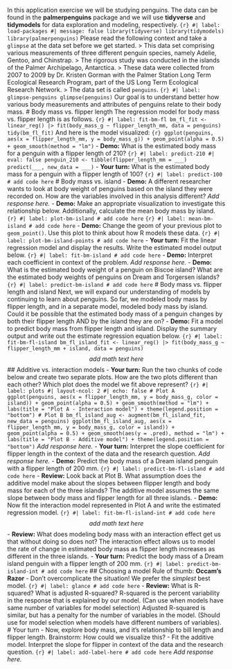 In this application exercise we will be studying penguins. The data can be found in the **palmerpenguins** package and we will use **tidyverse** and **tidymodels** for data exploration and modeling, respectively. ```{r} #| label: load-packages #| message: false library(tidyverse) library(tidymodels) library(palmerpenguins) ``` Please read the following context and take a `glimpse` at the data set before we get started. > This data set comprising various measurements of three different penguin species, namely Adelie, Gentoo, and Chinstrap. > The rigorous study was conducted in the islands of the Palmer Archipelago, Antarctica. > These data were collected from 2007 to 2009 by Dr. Kristen Gorman with the Palmer Station Long Term Ecological Research Program, part of the US Long Term Ecological Research Network. > The data set is called `penguins`. ```{r} #| label: glimpse-penguins glimpse(penguins) ``` Our goal is to understand better how various body measurements and attributes of penguins relate to their body mass. # Body mass vs. flipper length The regression model for body mass vs. flipper length is as follows. ```{r} #| label: fit-bm-fl bm_fl_fit <- linear_reg() |> fit(body_mass_g ~ flipper_length_mm, data = penguins) tidy(bm_fl_fit) ``` And here is the model visualized: ```{r} ggplot(penguins, aes(x = flipper_length_mm, y = body_mass_g)) + geom_point(alpha = 0.5) + geom_smooth(method = "lm") ``` - **Demo:** What is the estimated body mass for a penguin with a flipper length of 210? ```{r} #| label: predict-210 #| eval: false penguin_210 <- tibble(flipper_length_mm = ___) predict(___, new_data = ___) ``` - **Your turn:** What is the estimated body mass for a penguin with a flipper length of 100? ```{r} #| label: predict-100 # add code here ``` # Body mass vs. island - **Demo:** A different researcher wants to look at body weight of penguins based on the island they were recorded on. How are the variables involved in this analysis different? *Add response here.* - **Demo:** Make an appropriate visualization to investigate this relationship below. Additionally, calculate the mean body mass by island. ```{r} #| label: plot-bm-island # add code here ``` ```{r} #| label: mean-bm-island # add code here ``` - **Demo:** Change the geom of your previous plot to `geom_point()`. Use this plot to think about how R models these data. ```{r} #| label: plot-bm-island-points # add code here ``` - **Your turn:** Fit the linear regression model and display the results. Write the estimated model output below. ```{r} #| label: fit-bm-island # add code here ``` - **Demo:** Interpret each coefficient in context of the problem. *Add response here.* - **Demo:** What is the estimated body weight of a penguin on Biscoe island? What are the estimated body weights of penguins on Dream and Torgersen islands? ```{r} #| label: predict-bm-island # add code here ``` # Body mass vs. flipper length and island Next, we will expand our understanding of models by continuing to learn about penguins. So far, we modeled body mass by flipper length, and in a separate model, modeled body mass by island. Could it be possible that the estimated body mass of a penguin changes by both their flipper length AND by the island they are on? - **Demo:** Fit a model to predict body mass from flipper length and island. Display the summary output and write out the estimate regression equation below. ```{r} #| label: fit-bm-fl-island bm_fl_island_fit <- linear_reg() |> fit(body_mass_g ~ flipper_length_mm + island, data = penguins) ``` $$ add~math~text~here $$ ## Additive vs. interaction models - **Your turn:** Run the two chunks of code below and create two separate plots. How are the two plots different than each other? Which plot does the model we fit above represent? ```{r} #| label: plots #| layout-ncol: 2 #| echo: false # Plot A ggplot(penguins, aes(x = flipper_length_mm, y = body_mass_g, color = island)) + geom_point(alpha = 0.5) + geom_smooth(method = "lm") + labs(title = "Plot A - Interaction model") + theme(legend.position = "bottom") # Plot B bm_fl_island_aug <- augment(bm_fl_island_fit, new_data = penguins) ggplot(bm_fl_island_aug, aes(x = flipper_length_mm, y = body_mass_g, color = island)) + geom_point(alpha = 0.5) + geom_smooth(aes(y = .pred), method = "lm") + labs(title = "Plot B - Additive model") + theme(legend.position = "bottom") ``` *Add response here.* - **Your turn:** Interpret the slope coefficient for flipper length in the context of the data and the research question. *Add response here.* - **Demo:** Predict the body mass of a Dream island penguin with a flipper length of 200 mm. ```{r} #| label: predict-bm-fl-island # add code here ``` - **Review:** Look back at Plot B. What assumption does the additive model make about the slopes between flipper length and body mass for each of the three islands? The additive model assumes the same slope between body mass and flipper length for all three islands. - **Demo:** Now fit the interaction model represented in Plot A and write the estimated regression model. ```{r} #| label: fit-bm-fl-island-int # add code here ``` $$ add~math~text~here $$ - **Review:** What does modeling body mass with an interaction effect get us that without doing so does not? The interaction effect allows us to model the rate of change in estimated body mass as flipper length increases as different in the three islands. - **Your turn:** Predict the body mass of a Dream island penguin with a flipper length of 200 mm. ```{r} #| label: predict-bm-island-int # add code here ``` ## Choosing a model Rule of thumb: **Occam's Razor** - Don't overcomplicate the situation! We prefer the *simplest* best model. ```{r} #| label: glance # add code here ``` - **Review:** What is R-squared? What is adjusted R-squared? R-squared is the percent variability in the response that is explained by our model. (Can use when models have same number of variables for model selection) Adjusted R-squared is similar, but has a penalty for the number of variables in the model. (Should use for model selection when models have different numbers of variables). # Your turn - Now, explore body mass, and it's relationship to bill length and flipper length. Brainstorm: How could we visualize this? - Fit the additive model. Interpret the slope for flipper in context of the data and the research question. ```{r} #| label: add-label-here # add code here ``` *Add response here.*